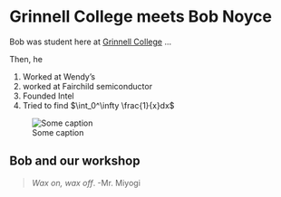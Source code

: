 # Grinnell College meets Bob Noyce

Bob was student here at [Grinnell College](http://grinnell.edu) ...

Then, he  

1. Worked at Wendy's
1. worked at Fairchild semiconductor
2. Founded Intel
5. Tried to find $\int_0^\infty \frac{1}{x}dx$

![Some caption](https://upload.wikimedia.org/wikipedia/commons/8/82/Robert_Noyce_with_Motherboard_1959.png)

## Bob and our workshop

> *Wax on, wax off*.  -Mr. Miyogi
